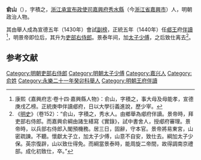 '''俞山'''（{{bd|1399年||1457年|catIdx=}}），字積之，[[浙江承宣布政使司|浙江承宣布政使司]][[嘉興府|嘉興府]][[秀水縣|秀水縣]]（今[[浙江省|浙江省]][[嘉興市|嘉興市]]）人，明朝政治人物。

其由舉人成為宣德五年（1430年）會試[[副榜|副榜]]，正統五年（1440年）任[[郕王|郕王]]府[[伴讀|伴讀]]<ref>康熙《嘉興府志·卷十四·嘉興縣人物》：俞山，字積之，事大母及母能孝，宣德庚戌乙榜。正統庚申伴讀郕府，日以大學衍義進說，歷少宰。</ref>，明景帝即位后，其升为[[吏部右侍郎|吏部右侍郎]]。景泰年间，加[[太子少傅|太子少傅]]，之后致仕离去<ref>《[[明史|明史]]》（卷152）：“俞山，字積之，秀水人。由鄉舉為郕府伴讀。景帝時，拜吏部右侍郎。而嘉興俞綱由諸生繕寫《實錄》，試中書舍人，授郕府審理。景帝時，以兵部右侍郎入閣預機務。居三日，固辭，守本官。景帝將易東宮，山密疏諫。不聽。懷獻太子立，加太子少傅，山意不自安，致仕去。綱加太子少保。英宗復辟，山以致仕得免。而綱當景泰時，能周旋二帝間，故得調南京禮部。成化初致仕，卒。”</ref>。

==参考文献==
{{wikisource|明史/卷152}}
<div class="references-small">
<references />
</div>

{{明朝官员小作品}}
{{宣德五年庚戌科會試副榜}}
[[Category:明朝吏部右侍郎|Category:明朝吏部右侍郎]]
[[Category:明朝太子少傅|Category:明朝太子少傅]]
[[Category:嘉兴人|Category:嘉兴人]]
[[Category:俞姓|Category:俞姓]]
[[Category:永樂二十一年癸卯科舉人|Category:永樂二十一年癸卯科舉人]]
[[Category:明朝王府伴讀|Category:明朝王府伴讀]]